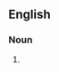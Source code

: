 {{also|technomads}}

==English==

===Noun===
{{head|en|noun plural form}}

# {{plural of|tech-nomad|lang=en}}